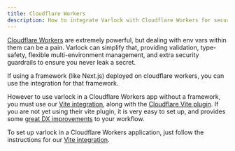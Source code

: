 ```yaml
---
title: Cloudflare Workers
description: How to integrate Varlock with Cloudflare Workers for secure, type-safe environment management
---
```


[Cloudflare Workers](https://developers.cloudflare.com/workers/) are extremely powerful, but dealing with env vars within them can be a pain.
Varlock can simplify that, providing validation, type-safety, flexible multi-environment management, and extra security guardrails to ensure you never leak a secret.

If using a framework (like Next.js) deployed on cloudflare workers, you can use the integration for that framework.

However to use varlock in a Cloudflare Workers app without a framework, you must use our [Vite integration](/integrations/vite/), along with the [Cloudflare Vite plugin](https://developers.cloudflare.com/workers/vite-plugin/). If you are not yet using their vite plugin, it is very easy to set up, and provides some [great DX improvements](https://blog.cloudflare.com/introducing-the-cloudflare-vite-plugin/) to your workflow.

To set up varlock in a Cloudflare Workers application, just follow the instructions for our [Vite integration](/integrations/vite/).
